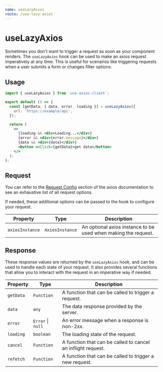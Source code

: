 ```yaml
---
name: useLazyAxios
route: /use-lazy-axios
---
```


# useLazyAxios

Sometimes you don't want to trigger a request as soon as your component renders. The `useLazyAxios` hook can be used to make an axios request imperatively at any time. This is useful for scenarios like triggering requests when a user submits a form or changes filter options.

## Usage

```jsx
import { useLazyAxios } from 'use-axios-client';

export default () => {
  const [getData, { data, error, loading }] = useLazyAxios({
    url: 'https://example/api',
  });

  return (
    <>
      {loading && <div>Loading...</div>}
      {error && <div>{error.message}</div>}
      {data && <div>{data}</div>}
      <button onClick={getData}>get data</button>
    </>
  );
};
```

## Request

You can refer to the [Request Config](https://github.com/axios/axios#request-config) section of the axios documentation to see an exhaustive list of all request options.

If needed, these additional options can be passed to the hook to configure your request.

| Property        | Type            | Description                                                    |
| --------------- | --------------- | -------------------------------------------------------------- |
| `axiosInstance` | `AxiosInstance` | An optional axios instance to be used when making the request. |

## Response

These response values are returned by the `useLazyAxios` hook, and can be used to handle each state of your request. It also provides several functions that allow you to interact with the request in an imperative way if needed.

| Property  | Type                  | Description                                                  |
| --------- | --------------------- | ------------------------------------------------------------ |
| `getData` | `Function`            | A function that can be called to trigger a request.          |
| `data`    | `any`                 | The data response provided by the server.                    |
| `error`   | `Error` &#x7c; `null` | An error message when a response is non-2xx.                 |
| `loading` | `boolean`             | The loading state of the request.                            |
| `cancel`  | `Function`            | A function that can be called to cancel an inflight request. |
| `refetch` | `Function`            | A function that can be called to trigger a new request.      |
